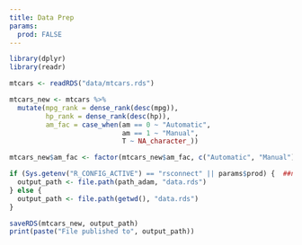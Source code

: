 ```yaml
---
title: Data Prep
params:
  prod: FALSE
---
```


```r
library(dplyr)
library(readr)

mtcars <- readRDS("data/mtcars.rds")

mtcars_new <- mtcars %>%
  mutate(mpg_rank = dense_rank(desc(mpg)),
         hp_rank = dense_rank(desc(hp)),
         am_fac = case_when(am == 0 ~ "Automatic",
                            am == 1 ~ "Manual",
                            T ~ NA_character_)) 

mtcars_new$am_fac <- factor(mtcars_new$am_fac, c("Automatic", "Manual"))

if (Sys.getenv("R_CONFIG_ACTIVE") == "rsconnect" || params$prod) {  ##not relevant at the moment
  output_path <- file.path(path_adam, "data.rds")
} else {
  output_path <- file.path(getwd(), "data.rds")
}

saveRDS(mtcars_new, output_path)
print(paste("File published to", output_path))
```
